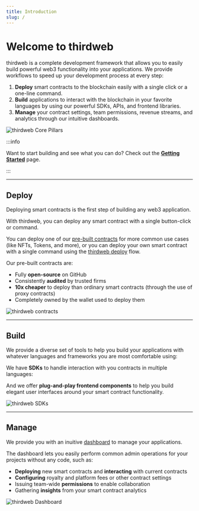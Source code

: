 ```yaml
---
title: Introduction
slug: /
---
```



# Welcome to thirdweb

<div className="heroGrid">

<div>
<p>thirdweb is a complete development framework that allows you to easily build powerful web3 functionality into your applications. We provide workflows to speed up your development process at every step:</p>

1. **Deploy** smart contracts to the blockchain easily with a single click or a one-line command.
2. **Build** applications to interact with the blockchain in your favorite languages by using our powerful SDKs, APIs, and frontend libraries.
3. **Manage** your contract settings, team permissions, revenue streams, and analytics through our intuitive dashboards.

</div>

<div className="heroGridImageContainer">
  <Image
    img={require(`/assets/portal_imgs_1-01.png`)}
    className="heroGridImage"
    alt="thirdweb Core Pillars"
  />
</div>

</div>

:::info

Want to start building and see what you can do? Check out the **[Getting Started](/installation)** page.

:::

<hr
  style={{
    marginTop: 32,
    backgroundColor: "var(--ifm-toc-border-color)",
  }}
/>

## Deploy

<div className="heroGrid">

<div>
  <p>Deploying smart contracts is the first step of building any web3 application.</p>
  
  <p>With thirdweb, you can deploy any smart contract with a single button-click or command.</p>

You can deploy one of our [pre-built contracts](/pre-built-contracts) for more common use cases (like NFTs, Tokens, and more),
or you can deploy your own smart contract with a single command using the [thirdweb deploy](/thirdweb-deploy) flow.

<p style={{ marginBottom: 6 }}>Our pre-built contracts are:</p>

- Fully **open-source** on GitHub
- Consistently **audited** by trusted firms
- **10x cheaper** to deploy than ordinary smart contracts (through the use of proxy contracts)
- Completely owned by the wallet used to deploy them

</div>

<div className="heroGridImageContainer">
  <Image
    alt="thirdweb contracts"
    img={require(`/assets/portal_imgs_1-04.png`)}
  />
</div>

</div>

<hr
  style={{
    marginTop: 32,
    backgroundColor: "var(--ifm-toc-border-color)",
  }}
/>

## Build

<div className="heroGrid">
  <div>
    <p>
      We provide a diverse set of tools to help you build your applications with whatever languages
      and frameworks you are most comfortable using:
    </p>

We have **SDKs** to handle interaction with you contracts in multiple languages:

<p>
  <SupportedLanguagesSection />
</p>

<p>
  And we offer <strong>plug-and-play frontend components</strong> to help you
  build elegant user interfaces around your smart contract functionality.
</p>

  </div>
  <div className="heroGridImageContainer">
    <Image img={require(`/assets/portal_imgs_1-03.png`)} alt="thirdweb SDKs" />
  </div>
</div>

<hr
  style={{
    marginTop: 32,
    backgroundColor: "var(--ifm-toc-border-color)",
  }}
/>

## Manage

<div className="heroGrid">
  
  <div>
    <p>
      We provide you with an inuitive <a href='https://thirdweb.com/dashboard'>dashboard</a> to manage your applications.
    </p>

The dashboard lets you easily perform common admin operations for your projects without any code, such as:

- **Deploying** new smart contracts and **interacting** with current contracts
- **Configuring** royalty and platform fees or other contract settings
- Issuing team-wide **permissions** to enable collaboration
- Gathering **insights** from your smart contract analytics

</div>

<div className="heroGridImageContainer">
  <Image
    img={require(`/assets/portal_imgs_1-02.png`)}
    className="heroGridImage"
    alt="thirdweb Dashboard"
  />
</div>

</div>
